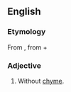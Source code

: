 ==English==

===Etymology===
From {{uder|en|grc|ἄχυμος||tasteless|sc=polytonic}}, from {{m|grc|ἀ-||not|sc=polytonic}} + {{m|grc|χυμός||flavour|sc=polytonic}}

===Adjective===
{{head|en|adjective}}

# {{lb|en|physiology}} Without [[chyme]].